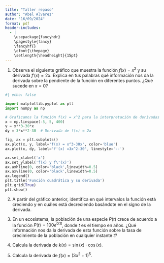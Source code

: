 ```yaml
---
title: "Taller repaso"
author: "Abel Alvarez"
date: "16/09/2024"
format: pdf
header-includes:
  - |
    \usepackage{fancyhdr}
    \pagestyle{fancy}
    \fancyhf{}
    \cfoot{\thepage}
    \setlength{\headheight}{15pt}
---
```


1. Observa el siguiente gráfico que muestra la función $f(x) = x^2$ y su derivada $f'(x) = 2x$. Explica en tus palabras qué información nos da la derivada sobre la pendiente de la función en diferentes puntos. ¿Qué sucede en $x = 0$?


```python


#| echo: false

import matplotlib.pyplot as plt
import numpy as np

# Graficamos la función f(x) = x^2 para la interpretación de derivadas
x = np.linspace(-5, 5, 400)
y = x**3-30*x
dy = 3*x**2-30  # Derivada de f(x) = 2x

fig, ax = plt.subplots()
ax.plot(x, y, label='f(x) = x^3-30x', color='blue')
ax.plot(x, dy, label="f'(x) =3x^2-30", linestyle='--')

ax.set_xlabel('x')
ax.set_ylabel('f(x) y f\'(x)')
ax.axhline(0, color='black',linewidth=0.5)
ax.axvline(0, color='black',linewidth=0.5)
ax.legend()
plt.title('Función cuadrática y su derivada')
plt.grid(True)
plt.show()

```

2. A partir del gráfico anterior, identifica en qué intervalos la función está creciendo y en cuáles está decreciendo basándote en el signo de la derivada.

3. En un ecosistema, la población de una especie $P(t)$ crece de acuerdo a la función $P(t) = 100 e^{0.1t}$, donde $t$ es el tiempo en años. ¿Qué información nos da la derivada de esta función sobre la tasa de crecimiento de la población en cualquier instante $t$?

4. Calcula la derivada de $k(x) = \sin(x) \cdot \cos(x)$.

5. Calcula la derivada de $f(x) = (3x^2 + 1)^5$.
